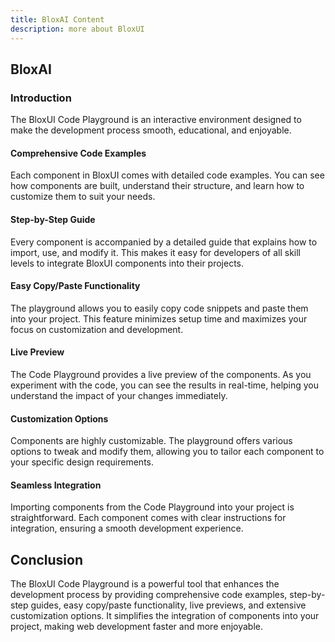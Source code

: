```yaml
---
title: BloxAI Content
description: more about BloxUI
---
```


## BloxAI

### Introduction

The BloxUI Code Playground is an interactive environment designed to make the development process smooth, educational, and enjoyable.

#### Comprehensive Code Examples
Each component in BloxUI comes with detailed code examples. You can see how components are built, understand their structure, and learn how to customize them to suit your needs.

#### Step-by-Step Guide
Every component is accompanied by a detailed guide that explains how to import, use, and modify it. This makes it easy for developers of all skill levels to integrate BloxUI components into their projects.

#### Easy Copy/Paste Functionality
The playground allows you to easily copy code snippets and paste them into your project. This feature minimizes setup time and maximizes your focus on customization and development.

#### Live Preview
The Code Playground provides a live preview of the components. As you experiment with the code, you can see the results in real-time, helping you understand the impact of your changes immediately.

#### Customization Options
Components are highly customizable. The playground offers various options to tweak and modify them, allowing you to tailor each component to your specific design requirements.

#### Seamless Integration
Importing components from the Code Playground into your project is straightforward. Each component comes with clear instructions for integration, ensuring a smooth development experience.

## Conclusion

The BloxUI Code Playground is a powerful tool that enhances the development process by providing comprehensive code examples, step-by-step guides, easy copy/paste functionality, live previews, and extensive customization options. It simplifies the integration of components into your project, making web development faster and more enjoyable.